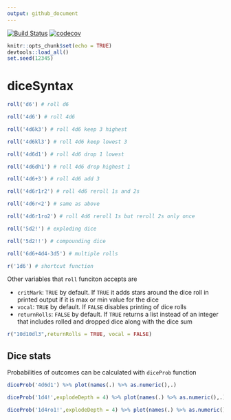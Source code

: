 ```yaml
---
output: github_document
---
```


[![Build Status](https://travis-ci.org/oganm/diceSyntax.svg?branch=master)](https://travis-ci.org/oganm/diceSyntax) [![codecov](https://codecov.io/gh/oganm/diceSyntax/branch/master/graph/badge.svg)](https://codecov.io/gh/oganm/diceSyntax)

```r
knitr::opts_chunk$set(echo = TRUE)
devtools::load_all()
set.seed(12345)
```


diceSyntax
=================

```r
roll('d6') # roll d6

roll('4d6') # roll 4d6

roll('4d6k3') # roll 4d6 keep 3 highest

roll('4d6kl3') # roll 4d6 keep lowest 3

roll('4d6d1') # roll 4d6 drop 1 lowest

roll('4d6dh1') # roll 4d6 drop highest 1

roll('4d6+3') # roll 4d6 add 3

roll('4d6r1r2') # roll 4d6 reroll 1s and 2s

roll('4d6r<2') # same as above

roll('4d6r1ro2') # roll 4d6 reroll 1s but reroll 2s only once

roll('5d2!') # exploding dice

roll('5d2!!') # compounding dice

roll('6d6+4d4-3d5') # multiple rolls

r('1d6') # shortcut function

```


Other variables that `roll` funciton accepts are

- `critMark`: `TRUE` by default. If `TRUE` it adds stars around the dice roll in printed output if it is max or min value for the dice
- `vocal`: `TRUE` by default. If `FALSE` disables printing of dice rolls
- `returnRolls`: `FALSE` by default. If `TRUE` returns a list instead of an integer that includes rolled and dropped dice along with the dice sum

```r
r("10d10dl3",returnRolls = TRUE, vocal = FALSE)
```

Dice stats
----------------

Probabilities of outcomes can be calculated with `diceProb` function

```r
diceProb('4d6d1') %>% plot(names(.) %>% as.numeric(),.)

diceProb('1d4!',explodeDepth = 4) %>% plot(names(.) %>% as.numeric(),.)

diceProb('1d4ro1!',explodeDepth = 4) %>% plot(names(.) %>% as.numeric(),.)

```


